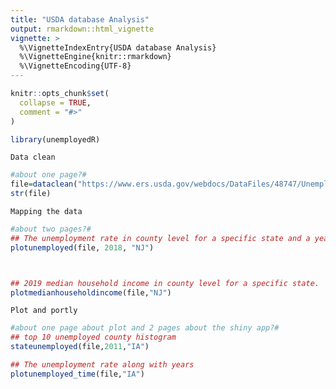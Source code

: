```yaml
---
title: "USDA database Analysis"
output: rmarkdown::html_vignette
vignette: >
  %\VignetteIndexEntry{USDA database Analysis}
  %\VignetteEngine{knitr::rmarkdown}
  %\VignetteEncoding{UTF-8}
---
```


```r
knitr::opts_chunk$set(
  collapse = TRUE,
  comment = "#>"
)
```

```r
library(unemployedR)
```


``Data clean`` 
```r
#about one page?#
file=dataclean("https://www.ers.usda.gov/webdocs/DataFiles/48747/Unemployment.csv")
str(file)
```


``Mapping the data``
```r
#about two pages?#
## The unemployment rate in county level for a specific state and a year
plotunemployed(file, 2018, "NJ")



## 2019 median household income in county level for a specific state.
plotmedianhouseholdincome(file,"NJ")
```

``Plot and portly``
```r
#about one page about plot and 2 pages about the shiny app?#
## top 10 unemployed county histogram
stateunemployed(file,2011,"IA")

## The unemployment rate along with years
plotunemployed_time(file,"IA")

```


